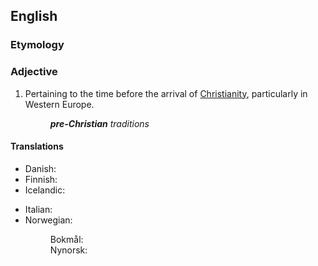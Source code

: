 ==English==

===Etymology===
{{prefix|pre|Christian}}

===Adjective===
{{en-adj|head=[[pre-|pre]]-[[Christian]]|-}}

# Pertaining to the time before the arrival of [[Christianity]], particularly in Western Europe.
#: '''''pre-Christian''' traditions''

====Translations====
{{trans-top}}
* Danish: {{t-|da|førkristen}}
* Finnish: {{t-|fi|esikristillinen}}
* Icelandic: {{t-|is|forkristinn}}
{{trans-mid}}
* Italian: {{t-|it|precristiano}}
* Norwegian: 
*: Bokmål: {{t-|no|førkristen}}
*: Nynorsk: {{t-|nn|førkristen}}
{{trans-bottom}}